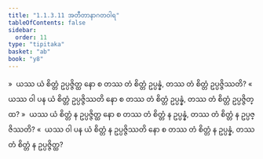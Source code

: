 ```yaml
---
title: "1.1.3.11 အတီတာနာဂတဝါရ"
tableOfContents: false
sidebar:
  order: 11
type: "tipitaka"
basket: "ab"
book: "y8"
---
```



<DynamicBreadcrumb />

<Division number="57" book="y8" e="ch" v="34" p="299">

<Paragraph number="238" book="y8">
»  ယဿ ယံ စိတ္တံ ဥပ္ပဇ္ဇိတ္ထ နော စ တဿ တံ စိတ္တံ ဥပ္ပန္နံ, တဿ တံ စိတ္တံ ဥပ္ပဇ္ဇိဿတိ?
</Paragraph>

<Paragraph number="239" book="y8">
«  ယဿ ဝါ ပန ယံ စိတ္တံ ဥပ္ပဇ္ဇိဿတိ နော စ တဿ တံ စိတ္တံ ဥပ္ပန္နံ, တဿ တံ စိတ္တံ ဥပ္ပဇ္ဇိတ္ထ?
</Paragraph>

<Paragraph number="240" book="y8">
»  ယဿ ယံ စိတ္တံ န ဥပ္ပဇ္ဇိတ္ထ နော စ တဿ တံ စိတ္တံ န ဥပ္ပန္နံ, တဿ တံ စိတ္တံ န ဥပ္ပဇ္ဇိဿတိ?
</Paragraph>

<Paragraph number="241" book="y8">
«  ယဿ ဝါ ပန ယံ စိတ္တံ န ဥပ္ပဇ္ဇိဿတိ နော စ တဿ တံ စိတ္တံ န ဥပ္ပန္နံ, တဿ တံ စိတ္တံ န ဥပ္ပဇ္ဇိတ္ထ?
</Paragraph>
</Division>